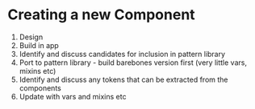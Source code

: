
<Meta title="For Developers | Creating a new Component" />

# Creating a new Component

1. Design
2. Build in app
3. Identify and discuss candidates for inclusion in pattern library
4. Port to pattern library - build barebones version first (very little vars, mixins etc)
5. Identify and discuss any tokens that can be extracted from the components
6. Update with vars and mixins etc
